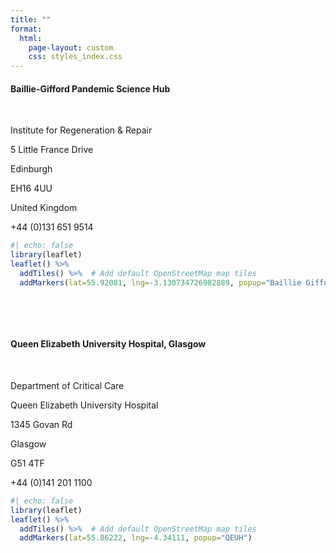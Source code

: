 ```yaml
---
title: ""
format:
  html:
    page-layout: custom
    css: styles_index.css
---
```


::: {.container-fluid}
::: {.content-wrapper}
::: {.text-content .custom-text-container}

#### Baillie-Gifford Pandemic Science Hub

<br />

Institute for Regeneration & Repair

5 Little France Drive

Edinburgh

EH16 4UU

United Kingdom

<i class="bi bi-telephone"></i> +44 (0)131 651 9514

```r
#| echo: false
library(leaflet)
leaflet() %>%
  addTiles() %>%  # Add default OpenStreetMap map tiles
  addMarkers(lat=55.92081, lng=-3.130734726982889, popup="Baillie Gifford Pandemic Science Hub")
```

<br />

<br />

#### Queen Elizabeth University Hospital, Glasgow

<br />

Department of Critical Care

Queen Elizabeth University Hospital

1345 Govan Rd

Glasgow

G51 4TF

<i class="bi bi-telephone"></i> +44 (0)141 201 1100

```r
#| echo: false
library(leaflet)
leaflet() %>%
  addTiles() %>%  # Add default OpenStreetMap map tiles
  addMarkers(lat=55.86222, lng=-4.34111, popup="QEUH")
```

:::
:::
:::

<br />

<br />